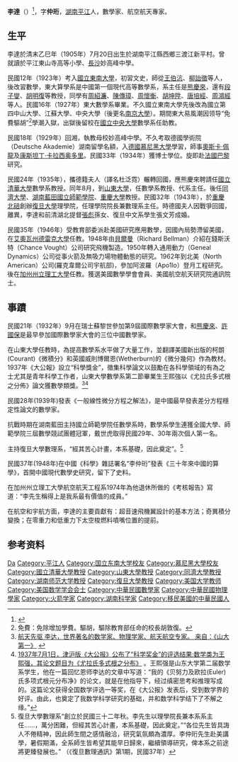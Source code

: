 {{Otheruses|李达}}
'''李達'''（{{bd|1905年|7月20日|1997年||}}）<ref>{{Cite web|title=最早出席国际数学家大会的湘人李达|url=http://hunan.voc.com.cn/xhn/article/201701/201701221115294749001.html|work=新湖南|accessdate=2019-05-04|archive-date=2019-05-04|archive-url=https://web.archive.org/web/20190504034643/http://hunan.voc.com.cn/xhn/article/201701/201701221115294749001.html|dead-url=no}}</ref>，字'''仲珩'''，[[湖南|湖南]][[平江|平江]]人，數學家、航空航天專家。

== 生平 ==
李達於清末乙巳年（1905年）7月20日出生於湖南平江縣西鄉三渡江新平村。曾就讀於平江東山寺高等小學、[[長沙|長沙]]妙高峰中學。

民國12年（1923年）考入[[國立東南大學|國立東南大學]]，初習文史，師從[[王伯沆|王伯沆]]、[[柳詒徵|柳詒徵]]等人，後改習數學，東大算學系是中國第一個現代高等數學系，系主任是[[熊慶來|熊慶來]]，還有[[段子燮|段子燮]]、[[胡明復|胡明復]]等教授，同學有[[周紹濂|周紹濂]]、[[陳傳璋|陳傳璋]]、[[周懷衡|周懷衡]]、[[胡坤陞|胡坤陞]]、[[唐培經|唐培經]]、[[周鴻經|周鴻經]]等人。民國16年（1927年）東大數學系畢業。不久國立東南大學先後改為國立第四中山大學、江蘇大學、中央大學（後更名[[南京大學|南京大學]]）。期間東大易風潮因领导“免費驅胡”<ref>免費：免除增加學費。驅胡，驅除教育部任命的校長胡敦復。</ref>學潮入獄，出獄後留校在[[國立中央大學|國立中央大學]]數學系任助教。

民國18年（1929年）回湘，執教母校妙高峰中學。不久考取德國學術院（Deutsche Akademie）湖南留學名額，入[[德國|德國]][[慕尼黑大學|慕尼黑大學]]學習，師事[[奧斯卡·佩龍|奧斯卡·佩龍]]及[[康斯坦丁·卡拉西奥多里|康斯坦丁·卡拉西奥多里]]。民國33年（1934年）獲博士學位。旋即赴[[法國|法國]][[巴黎|巴黎]]研究。

民國24年（1935年），攜德籍夫人（譯名杜泛霓）輾轉回國，應熊慶來聘請任[[國立清華大學|國立清華大學]]數學系教授。同年8月，到[[山東大學|山東大學]]，任數學系教授、代系主任。後任[[同濟大學|同濟大學]]、[[湖南|湖南]][[涟源市|藍田]][[國立師範學院|國立師範學院]]、[[重慶大學|重慶大學]]教授。民國32年（1943年），於[[重慶|重慶]][[北碚|北碚]]創辦[[復旦大學|復旦大學]]理學院，任理學院院長兼數理系主任。時德國夫人因戰爭回國，離異，李達和前清湖北提督[[张彪_(山西)|張彪]]孫女、復旦中文系學生張文芳成婚。

民國35年（1946年）受教育部委派赴美國研究應用數學，因國內局勢滯留美國，在[[艾奧瓦州|艾奧瓦州]][[德雷克大學|德雷克大學]]任教。1948年由[[理查德·貝爾曼|貝爾曼]]（Richard Bellman）介紹在錢斯沃特（Chance Vought）公司研究飛機製造。1950年轉入通用動力（Geneal Dynamics）公司從事火箭及無吸力場物體動態的研究。1962年到北美（North American）公司(羅克韋爾公司宇航部)，參加阿波羅（Apo1lo）登月工程研究。後在[[加州州立理工大學|加州州立理工大學]]任教。獲選美國數學學會會員、美國航空航天研究院通訊院士。

== 事蹟 ==
民國21年（1932年）9月在瑞士蘇黎世參加第9屆國際數學家大會，和[[熊慶來|熊慶來]]、[[許國保|許國保]]是最早參加國際數學家大會的三位中國數學家。

在山東大學任教時，為提高數學系水平做了大量工作，並翻譯美國新出版的柯朗(Courant)《微積分》和英國威則博爾恩(Wetherburn)的《微分幾何》作為教材。1937年《大公報》設立“科學獎金”，徵集科學論文以鼓勵在各科學領域的有為之士尤其是青年科學工作者，山東大學數學系第二節畢業生王熙強以《尤拉氏多式根之分佈》論文獲數學類獎。<ref>[http://www.view.sdu.edu.cn/new/2012/1229/47752.html  航天先驱 李达，世界著名的数学家、物理学家、航天航空专家。 来自：《山大第一》] {{webarchive|url=https://web.archive.org/web/20131224111306/http://www.view.sdu.edu.cn/new/2012/1229/47752.html |date=2013-12-24 }}</ref><ref>[http://epaper.hljnews.cn/shb/html/2010-05/20/content_527020.htm 1937年7月1日，津沪版《大公报》公布了“科学奖金”的评选结果:数学类为王熙强，其论文题目为《尤拉氏多式根之分布》] {{Wayback|url=http://epaper.hljnews.cn/shb/html/2010-05/20/content_527020.htm |date=20131224105656 }}。王熙强是山东大学第二届数学系学生，他在一篇回忆恩师李达的文章中写道：“我的《贝努力及欧拉(Euler)氏多项式根元分布净》的论文，就是在他指导下，经过缜密思考和推理写成的。这篇论文获得全国数学评选一等奖，在《大公报》发表后，受到数学界的好评。由此，也奠定了我数学科学研究的基础，并和数学科学结下了不解之缘。”</ref>

民國28年(1939年)發表《一般線性微分方程之解法》，是中國最早發表差分方程穩定性論文的數學家。

抗戰時期在湖南藍田主持國立師範學院任數學系時，數學系學生連獲全國大學、師範學院三屆數學競試團體冠軍，戴世虎取得民國29年、30年兩次個人第一名。

主持復旦大學數理系，“經其苦心計畫，本系基礎，因此奠定”。<ref>復旦大學數理系“創立於民國三十二年秋。李先生以理學院長兼本系系主任......，萬分困難，但經其苦心計畫，本系基礎，因此奠定。”“各位先生皆具誨人不倦精神，因此師生間之感情融洽，研究氣氛頗為濃厚。李仲珩先生赴美講學，暑假期滿，全系師生皆希望其能早日歸來，繼續領導研究，俾本系之前途將更臻發展也。” （《復旦數理通訊》第1期，民國37年）</ref>

民國37年(1948年)在中國《科學》雜誌署名“李仲珩”發表《三十年來中國的算學》，首開中國現代數學史研究，留下了史料。

在加州州立理工大學航空航天工程系1974年為他退休所做的《考核報告》寫道：“李先生稱得上是我系最有價值的成員。”

在航空和宇航方面，李達的主要貢獻有：超音速飛機翼設計的基本方法；奇異積分變換；在零重力和低重力下太空梭燃料噴嘴位置的提前。

== 参考资料 ==
{{Reflist}}

{{Authority control}}
{{DEFAULTSORT:Li李}}
[[Category:李姓|Da]]
[[Category:平江人|Category:平江人]]
[[Category:国立东南大学校友|Category:国立东南大学校友]]
[[Category:慕尼黑大學校友|Category:慕尼黑大學校友]]
[[Category:國立清華大學教授|Category:國立清華大學教授]]
[[Category:山東大學教授|Category:山東大學教授]]
[[Category:同濟大學教授|Category:同濟大學教授]]
[[Category:湖南师范大学教授|Category:湖南师范大学教授]]
[[Category:復旦大學教授|Category:復旦大學教授]]
[[Category:美国大学教师|Category:美国大学教师]]
[[Category:美国数学学会会士|Category:美国数学学会会士]]
[[Category:中華民國數學家|Category:中華民國數學家]]
[[Category:中華民國物理學家|Category:中華民國物理學家]]
[[Category:火箭学家|Category:火箭学家]]
[[Category:湖南科学家|Category:湖南科学家]]
[[Category:移民美國的中華民國人|Category:移民美國的中華民國人]]